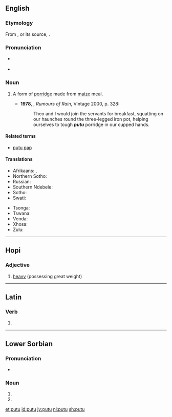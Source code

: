 {{also|puṯu}}
==English==
===Etymology===
From {{etyl|af|en}} {{m|af|putu}}, or its source, {{etyl|zu|en}} {{m|zu|uphuthu}}.

===Pronunciation===
*{{a|South Africa}} {{IPA|/ˈpʊtʊ/|/ˈpuːtʊ/|lang=en}}
*{{a|UK}} {{IPA|/ˈpuːtuː/|lang=en}}

===Noun===
{{en-noun|-}}

# {{lb|en|South Africa}} A form of [[porridge]] made from [[maize]] meal. {{defdate|from 20th c.}}
#*'''1978''', {{w|André Brink}}, ''Rumours of Rain'', Vintage 2000, p. 328:
#*:Theo and I would join the servants for breakfast, squatting on our haunches round the three-legged iron pot, helping ourselves to tough '''''putu''''' porridge in our cupped hands.

====Related terms====
* [[putu pap]]

====Translations====
{{trans-top|maize porridge}}
* Afrikaans: {{t|af|poetoe}}, {{t|af|putu}}
* Northern Sotho: {{t-needed|nso}}
* Russian: {{t+|ru|мамалыга|f}}
* Southern Ndebele: {{t-needed|nr}}
* Sotho: {{t-needed|st}}
* Swati: {{t-needed|ss}}
{{trans-mid}}
* Tsonga: {{t-needed|ts}}
* Tswana: {{t-needed|tn}}
* Venda: {{t-needed|ve}}
* Xhosa: {{t-needed|xh}}
* Zulu: {{t-needed|zu}}
{{trans-bottom}}

----

==Hopi==

===Adjective===
{{head|hop|adjective}}

# [[heavy]] (possessing great weight)

----

==Latin==

===Verb===
{{la-verb-form|putū}}

# {{inflection of|puteō||abl|sup|lang=la}}

----

==Lower Sorbian==

===Pronunciation===
* {{IPA|/ˈputu/|lang=dsb}}

===Noun===
{{head|dsb|noun form}}

# {{inflection of|puta||acc|s|lang=dsb}}
# {{inflection of|puta||ins|s|lang=dsb}}

[[et:putu]]
[[id:putu]]
[[jv:putu]]
[[nl:putu]]
[[sh:putu]]